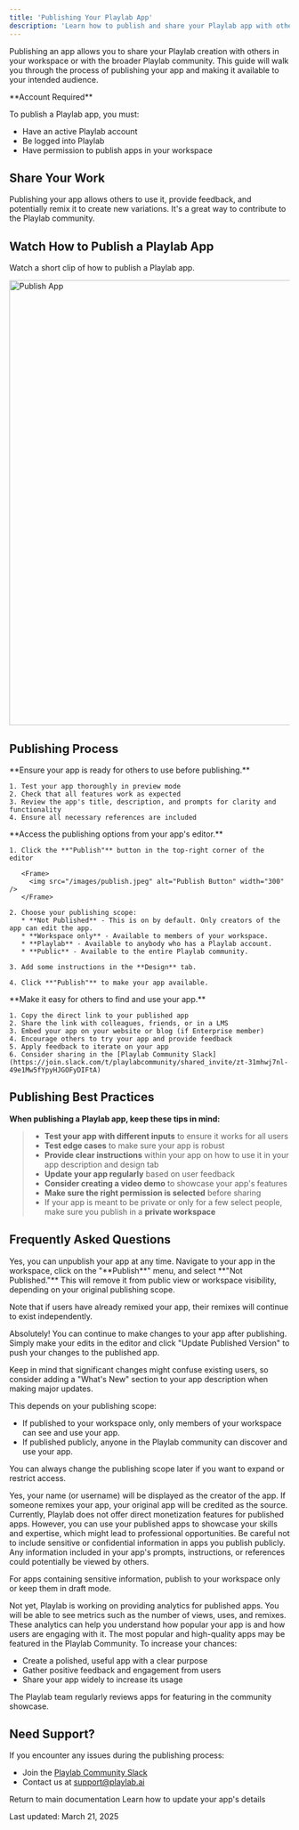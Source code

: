 ```yaml
---
title: 'Publishing Your Playlab App'
description: 'Learn how to publish and share your Playlab app with others'
---
```

Publishing an app allows you to share your Playlab creation with others in your workspace or with the broader Playlab community. This guide will walk you through the process of publishing your app and making it available to your intended audience.

<Warning>
  **Account Required**
  
  To publish a Playlab app, you must:
  - Have an active Playlab account
  - Be logged into Playlab
  - Have permission to publish apps in your workspace
</Warning>

## <Icon icon="share" size="24" className="inline-block align-text-bottom" /> Share Your Work

Publishing your app allows others to use it, provide feedback, and potentially remix it to create new variations. It's a great way to contribute to the Playlab community.

## <Icon icon="video" size="24" className="inline-block align-text-bottom" /> Watch How to Publish a Playlab App

Watch a short clip of how to publish a Playlab app.

<Frame>
  <img src="/images/publishapp.gif" alt="Publish App" width="800" />
</Frame>

## <Icon icon="arrow-right" size="24" className="inline-block align-text-bottom" /> Publishing Process

<Steps>
  <Step title="Review Your App">
    **Ensure your app is ready for others to use before publishing.**
    
    1. Test your app thoroughly in preview mode
    2. Check that all features work as expected
    3. Review the app's title, description, and prompts for clarity and functionality
    4. Ensure all necessary references are included
  </Step>

  <Step title="Publish the App">
    **Access the publishing options from your app's editor.**
    
    1. Click the **"Publish"** button in the top-right corner of the editor
       
       <Frame>
         <img src="/images/publish.jpeg" alt="Publish Button" width="300" />
       </Frame>
       
    2. Choose your publishing scope:
       * **Not Published** - This is on by default. Only creators of the app can edit the app.
       * **Workspace only** - Available to members of your workspace.
       * **Playlab** - Available to anybody who has a Playlab account.
       * **Public** - Available to the entire Playlab community.
       
    3. Add some instructions in the **Design** tab.
    
    4. Click **"Publish"** to make your app available.
  </Step>

  <Step title="Share Your Published App">
    **Make it easy for others to find and use your app.**
    
    1. Copy the direct link to your published app
    2. Share the link with colleagues, friends, or in a LMS
    3. Embed your app on your website or blog (if Enterprise member)
    4. Encourage others to try your app and provide feedback
    5. Apply feedback to iterate on your app
    6. Consider sharing in the [Playlab Community Slack](https://join.slack.com/t/playlabcommunity/shared_invite/zt-31mhwj7nl-49e1Mw5fYpyHJGOFyDIFtA)
  </Step>
</Steps>

## <Icon icon="lightbulb-on" size="24" className="inline-block align-text-bottom" /> Publishing Best Practices

**When publishing a Playlab app, keep these tips in mind:**

>* **Test your app with different inputs** to ensure it works for all users
>* **Test edge cases** to make sure your app is robust
>* **Provide clear instructions** within your app on how to use it in your app description and design tab
>* **Update your app regularly** based on user feedback
>* **Consider creating a video demo** to showcase your app's features
>* **Make sure the right permission is selected** before sharing
>* If your app is meant to be private or only for a few select people, make sure you publish in a **private workspace**

## <Icon icon="circle-question" size="24" className="inline-block align-text-bottom" /> Frequently Asked Questions

<Accordion title="Can I unpublish my app after I've published it?">
  Yes, you can unpublish your app at any time. Navigate to your app in the workspace, click on the "**Publish**" menu, and select **"Not Published."** This will remove it from public view or workspace visibility, depending on your original publishing scope.
  
  Note that if users have already remixed your app, their remixes will continue to exist independently.
</Accordion>

<Accordion title="Can I update my app after publishing it?">
  Absolutely! You can continue to make changes to your app after publishing. Simply make your edits in the editor and click "Update Published Version" to push your changes to the published app.
  
  Keep in mind that significant changes might confuse existing users, so consider adding a "What's New" section to your app description when making major updates.
</Accordion>

<Accordion title="Who can see my published app?">
  This depends on your publishing scope:
  
  - If published to your workspace only, only members of your workspace can see and use your app.
  - If published publicly, anyone in the Playlab community can discover and use your app.
  
  You can always change the publishing scope later if you want to expand or restrict access.
</Accordion>

<Accordion title="Will I receive credit for apps I publish?">
  Yes, your name (or username) will be displayed as the creator of the app. If someone remixes your app, your original app will be credited as the source.
</Accordion>

<Accordion title="Can I monetize my published apps?">
  Currently, Playlab does not offer direct monetization features for published apps. However, you can use your published apps to showcase your skills and expertise, which might lead to professional opportunities.
</Accordion>

<Accordion title="What happens if my app contains sensitive information?">
  Be careful not to include sensitive or confidential information in apps you publish publicly. Any information included in your app's prompts, instructions, or references could potentially be viewed by others.
  
  For apps containing sensitive information, publish to your workspace only or keep them in draft mode.
</Accordion>

<Accordion title="Can I see how many people have used my published app?">
  Not yet, Playlab is working on providing analytics for published apps. You will be able to see metrics such as the number of views, uses, and remixes. These analytics can help you understand how popular your app is and how users are engaging with it.
</Accordion>

<Accordion title="How do I feature my app in the Playlab Community?">
  The most popular and high-quality apps may be featured in the Playlab Community. To increase your chances:
  
  - Create a polished, useful app with a clear purpose
  - Gather positive feedback and engagement from users
  - Share your app widely to increase its usage
  
  The Playlab team regularly reviews apps for featuring in the community showcase.
</Accordion>

## <Icon icon="bullhorn" size="24" className="inline-block align-text-bottom" /> Need Support?

If you encounter any issues during the publishing process:

* Join the [Playlab Community Slack](https://join.slack.com/t/playlabcommunity/shared_invite/zt-31mhwj7nl-49e1Mw5fYpyHJGOFyDIFtA)
* Contact us at [support@playlab.ai](mailto:support@playlab.ai)

<CardGroup>
  <Card title="Back to Getting Started" icon="arrow-left" href="/getstarted/Getting Started" iconType="duotone">
    Return to main documentation
  </Card>
  <Card title="Changing Name and Description" icon="pen-to-square" href="/getstarted/Changing Name and Description/" iconType="duotone">
    Learn how to update your app's details
  </Card>
</CardGroup>

Last updated: March 21, 2025